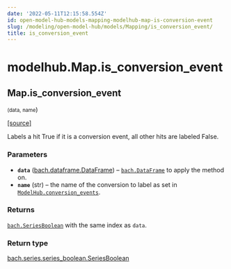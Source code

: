 ```yaml
---
date: '2022-05-11T12:15:58.554Z'
id: open-model-hub-models-mapping-modelhub-map-is-conversion-event
slug: /modeling/open-model-hub/models/Mapping/is_conversion_event/
title: is_conversion_event
---
```


# modelhub.Map.is_conversion_event

<div className="method">

## <span className="additional-name">Map.</span><span className="name">is_conversion_event</span>

<small className="parameter-list">(<span className="parameter" id="data">data</span>, <span className="parameter" id="name">name</span></small>)


&#8203;<span className="view-source">[[source]](https://github.com/objectiv/objectiv-analytics/blob/main/modelhub/modelhub/map.py)</span>

<div className="content">

Labels a hit True if it is a conversion event, all other hits are labeled False.


### Parameters

* **`data`** ([bach.dataframe.DataFrame](/modeling/bach/api-reference/DataFrame/index.mdx)) – [`bach.DataFrame`](/modeling/bach/api-reference/DataFrame/index.mdx) to apply the method on.
* **`name`** (str) – the name of the conversion to label as set in
[`ModelHub.conversion_events`](/modeling/open-model-hub/api-reference/ModelHub/modelhub.ModelHub.conversion_events.mdx).



### Returns

[`bach.SeriesBoolean`](/modeling/bach/api-reference/Series/Boolean/index.mdx) with the same index as `data`.



### Return type

[bach.series.series_boolean.SeriesBoolean](/modeling/bach/api-reference/Series/Boolean/index.mdx)



</div>


</div>
